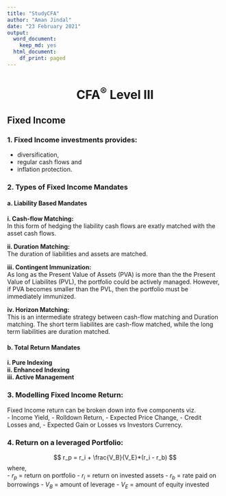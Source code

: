 ```yaml
---
title: "StudyCFA"
author: "Aman Jindal"
date: "23 February 2021"
output:
  word_document:
    keep_md: yes
  html_document:
    df_print: paged
---
```


<h1><center> CFA<sup>&reg;</sup> Level III </center></h1>

## Fixed Income

### 1. Fixed Income investments provides:
- diversification,
- regular cash flows and 
- inflation protection.

### 2. Types of Fixed Income Mandates

#### a. Liability Based Mandates

  **i. Cash-flow Matching:**<br>
    In this form of hedging the liability cash flows are exatly matched with the asset cash flows.<br>
    
    
  **ii. Duration Matching:**<br> 
    The duration of liabilities and assets are matched.<br>
    
    
  **iii. Contingent Immunization:**<br>
    As long as the Present Value of Assets (PVA) is more than the the Present Value of Liabilites (PVL), the portfolio could         be actively managed. However, if PVA becomes smaller than the PVL, then the portfolio must be immediately immunized.<br>
    
    
  **iv. Horizon Matching:**<br>
    This is an intermediate strategy between cash-flow matching and Duration matching. The short term liabilites are                 cash-flow matched, while the long term liabilities are duration matched.<br>
    

#### b. Total Return Mandates

  **i. Pure Indexing**<br>
  **ii. Enhanced Indexing**<br>
  **iii. Active Management**<br>
    
### 3. Modelling Fixed Income Return:

Fixed Income return can be broken down into five components viz. <br> 
- Income Yield, 
- Rolldown Return, 
- Expected Price Change, 
- Credit Losses and, 
- Expected Gain or Losses vs Investors Currency.

### 4. Return on a leveraged Portfolio:

$$ r_p = r_i + \frac{V_B}{V_E}*(r_i - r_b) $$
where,<br>
- $r_p$ = return on portfolio
- $r_i$ = return on invested assets
- $r_b$ = rate paid on borrowings
- $V_B$ = amount of leverage
- $V_E$ = amount of equity invested









